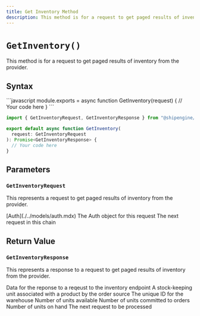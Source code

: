 ```yaml
---
title: Get Inventory Method
description: This method is for a request to get paged results of inventory from the provider.
---
```



`GetInventory()`
===========================
This method is for a request to get paged results of inventory from the provider.


Syntax
-----------------------------------------------
<CodeWrapper>
```javascript
module.exports = async function GetInventory(request) {
  // Your code here
}
```

```typescript
import { GetInventoryRequest, GetInventoryResponse } from "@shipengine/connect-fulfillment-provider-api";

export default async function GetInventory(
  request: GetInventoryRequest
): Promise<GetInventoryResponse> {
  // Your code here
}
```
</CodeWrapper>



Parameters
-----------------------------------------------

### `GetInventoryRequest`
This represents a request to get paged results of inventory from the provider.

<Reference>  
  <Field name="auth" nullable={false}>
    <Type>
      [Auth](./../models/auth.mdx)
    </Type>
    <Description>
      The Auth object for this request
    </Description>
  </Field>
  <Field name="next_request" type="any" nullable={true}>
    <Description>
        The next request in this chain
    </Description>
  </Field>
</Reference>


Return Value
-----------------------------------------------
### `GetInventoryResponse`
This represents a response to a request to get paged results of inventory from the provider.

<Reference>  
  <Field name="inventory[]" type="object[]" nullable={false}>
    <Description>
      Data for the reponse to a reqeust to the inventory endpoint
    </Description>
  </Field>
  <Field name="inventory.sku" type="string" nullable={false}>
    <Description>
        A stock-keeping unit associated with a product by the order source
    </Description>
  </Field>
  <Field name="inventory.warehouse_id" type="string" nullable={false}>
    <Description>
        The unique ID for the warehouse
    </Description>
  </Field>
  <Field name="inventory.available_quantity" type="number" nullable={false}>
    <Description>
        Number of units available
    </Description>
  </Field>
  <Field name="inventory.committed_quantity" type="string" nullable={false}>
    <Description>
        Number of units committed to orders
    </Description>
  </Field>
  <Field name="inventory.on_hand_quantity" type="string" nullable={false}>
    <Description>
        Number of units on hand
    </Description>
  </Field>
  <Field name="next_request" type="any" nullable={true}>
    <Description>
      The next request to be processed
    </Description>
  </Field>
</Reference>


